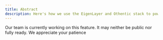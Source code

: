 ```yaml
---
title: Abstract
description: Here's how we use the EigenLayer and Othentic stack to power economic security
---
```


<Info>
  Our team is currently working on this feature. It may neither be public nor
  fully ready. We appreciate your patience
</Info>

